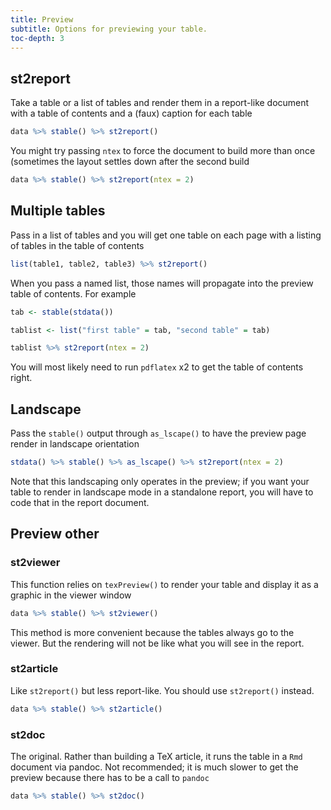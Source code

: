 ```yaml
---
title: Preview
subtitle: Options for previewing your table.
toc-depth: 3
---
```



## st2report


Take a table or a list of tables and render them in a report-like document with 
a table of contents and a (faux) caption for each table

```r
data %>% stable() %>% st2report()
```

You might try passing `ntex` to force the document to build more than once
(sometimes the layout settles down after the second build

```r
data %>% stable() %>% st2report(ntex = 2)
```

## Multiple tables 


Pass in a list of tables and you will get one table on each page with a listing
of tables in the table of contents

```r
list(table1, table2, table3) %>% st2report()
```

When you pass a named list, those names will propagate into the preview 
table of contents. For example

```r
tab <- stable(stdata())

tablist <- list("first table" = tab, "second table" = tab)

tablist %>% st2report(ntex = 2)
```

You will most likely need to run `pdflatex` x2 to get the table of contents 
right.


## Landscape

Pass the `stable()` output through `as_lscape()` to have the preview page
render in landscape orientation

```r
stdata() %>% stable() %>% as_lscape() %>% st2report(ntex = 2)
```

Note that this landscaping only operates in the preview; if you want your 
table to render in landscape mode in a standalone report, you will have to
code that in the report document.

## Preview other


### st2viewer

This function relies on `texPreview()` to render your table and display it as 
a graphic in the viewer window

```r
data %>% stable() %>% st2viewer()
```

This method is more convenient because the tables always go to the viewer. But 
the rendering will not be like what you will see in the report. 

### st2article

Like `st2report()` but less report-like. You should use `st2report()` instead.

```r
data %>% stable() %>% st2article()
```


### st2doc

The original.  Rather than building a TeX article, it runs the table in a 
`Rmd` document via pandoc.  Not recommended; it is much slower to get the 
preview because there has to be a call to `pandoc`

```r
data %>% stable() %>% st2doc()
```
